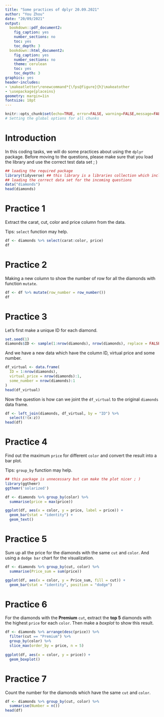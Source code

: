 ```yaml
---
title: "Some practices of dplyr 20.09.2021"
author: "You Zhou"
date: "20/09/2021"
output:
  bookdown::pdf_document2:
    fig_caption: yes
    number_sections: no
    toc: yes
    toc_depth: 3
  bookdown::html_document2:
    fig_caption: yes
    number_sections: no
    theme: cerulean
    toc: yes
    toc_depth: 3
graphics: yes
header-includes:
- \makeatletter\renewcommand*{\fps@figure}{h}\makeatother
- \usepackage{placeins}
geometry: margin=1in
fontsize: 18pt
---
```


```r
knitr::opts_chunk$set(echo=TRUE, error=FALSE, warning=FALSE,message=FALSE)
# Setting the global options for all chunks
```

\FloatBarrier

# Introduction
In this coding tasks, we will do some practices about using the `dplyr` package. Before moving to 
the questions, please make sure that you load the library and use the correct test data set ; )

```r
## loading the required package
library(tidyverse) ## this library is a libraries collection which includes the 'dplyr'
## loading the correct data set for the incoming questions
data("diamonds")
head(diamonds)
```

# Practice 1
Extract the carat, cut, color and price column from the data.

Tips: `select` function may help.

```r
df <- diamonds %>% select(carat:color, price)
df
```

# Practice 2
Making a new column to show the number of row for all the diamonds with function `mutate`.

```r
df <- df %>% mutate(row_number = row_number())
df
```

# Practice 3
Let's first make a unique ID for each diamond.

```r
set.seed(1)
diamonds$ID <- sample(1:nrow(diamonds), nrow(diamonds), replace = FALSE)
```

And we have a new data which have the column ID, virtual price and some number.

```r
df_virtual <- data.frame(
  ID = 1:nrow(diamonds), 
  virtual_price = nrow(diamonds):1,
  some_number = nrow(diamonds):1
)
head(df_virtual)
```

Now the question is how can we joint the `df_virtual` to the original `diamonds` data frame.

```r
df <- left_join(diamonds, df_virtual, by = "ID") %>% 
  select(!(x:z))
head(df)
```

# Practice 4
Find out the maximum `price` for different `color` and convert the result into a bar plot.

Tips: `group_by` function may help.

```r
## this package is unnecessary but can make the plot nicer ; )
library(ggthemr)
ggthemr('solarized')

df <- diamonds %>% group_by(color) %>% 
  summarise(price = max(price))

ggplot(df, aes(x = color, y = price, label = price)) + 
  geom_bar(stat = "identity") + 
  geom_text()
```

# Practice 5
Sum up all the price for the diamonds with the same `cut` and `color`. And using a `dodge bar` 
chart for the visualization.

```r
df <- diamonds %>% group_by(cut, color) %>%
  summarise(Price_sum = sum(price)) 

ggplot(df, aes(x = color, y = Price_sum, fill = cut)) + 
  geom_bar(stat = "identity", position = "dodge")
```

# Practice 6
For the diamonds with the **Premium** `cut`, extract the **top 5** diamonds with the highest 
`price` for each `color`. Then make a *boxplot* to show this result.

```r
df <- diamonds %>% arrange(desc(price)) %>% 
  filter(cut == "Premium") %>% 
  group_by(color) %>% 
  slice_max(order_by = price, n = 5)
  
ggplot(df, aes(x = color, y = price)) + 
  geom_boxplot()
```

# Practice 7
Count the number for the diamonds which have the same `cut` and `color`.

```r
df <- diamonds %>% group_by(cut, color) %>%
  summarise(Number = n())
head(df)
```
